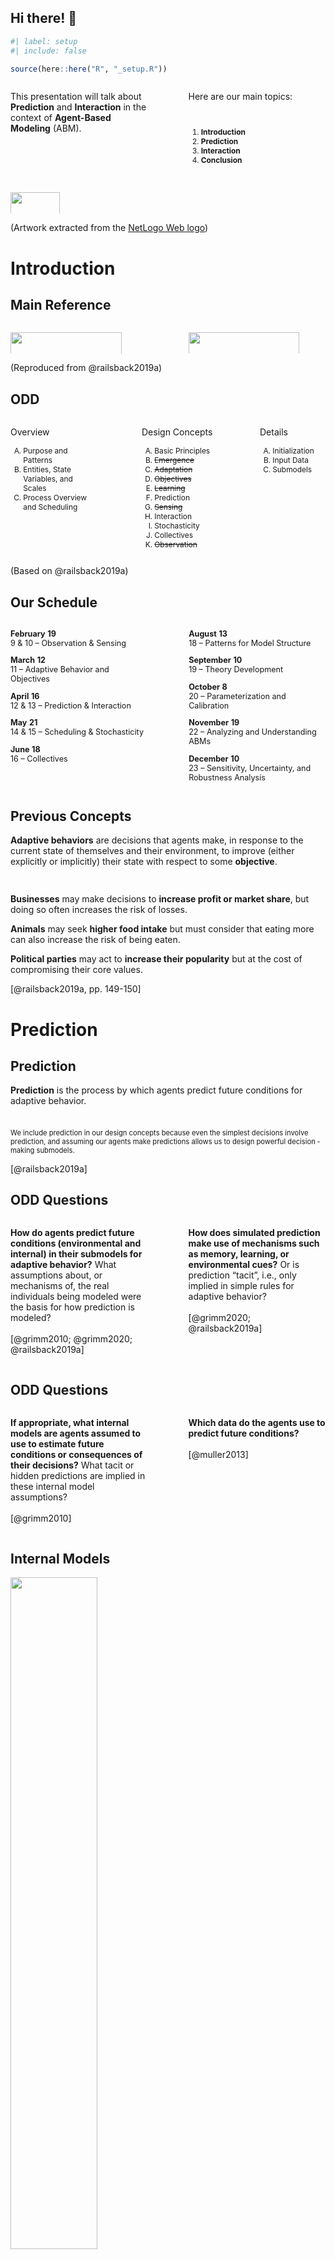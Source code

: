 ## Hi there! 👋 {.smaller}

```r
#| label: setup
#| include: false

source(here::here("R", "_setup.R"))
```

::::: {.columns}
:::: {.column style="width: 47.5%;"}
This presentation will talk about **Prediction** and **Interaction** in the context of **Agent-Based Modeling** (ABM).

![](images/netlogo-icon-arrows.png){fig-align="center" style="width: 60%; padding-top: 80px;"}
::::
:::: {.column style="width: 5%;"}
::::
:::: {.column style="width: 47.5%;"}
Here are our main topics:

::: {style="font-size: 0.85em; padding-top: 15px;"}
1. [**Introduction**]{.brand-brown}
1. [**Prediction**]{.brand-brown}
1. [**Interaction**]{.brand-brown}
1. [**Conclusion**]{.brand-brown}
:::
::::
:::::

::: footer
(Artwork extracted from the [NetLogo Web logo](https://netlogoweb.org/))
:::

::: {.notes}
:::

# Introduction {.smaller}

::: {.notes}
:::

## Main Reference {.smaller}

:::: {.columns}
::: {.column style="width: 47.5%;"}
[![](images/railsback-2019-cover.png){fig-align="center" style="width: 90%; padding-top: 0px;"}](https://www.railsback-grimm-abm-book.com/)
:::
::: {.column style="width: 5%;"}
:::
::: {.column style="width: 47.5%;"}
[![](images/railsback-2019-p-97.png){fig-align="center" style="width: 90%;"}](https://www.railsback-grimm-abm-book.com/)
:::
::::

::: footer
(Reproduced from @railsback2019a)
:::

::: {.notes}
:::

## ODD {.smaller}

::::: {.columns}
:::: {.column style="width: 30%;"}
[Overview]{.brand-brown .bold}

::: {style="font-size: 0.85em;"}
A) Purpose and Patterns
A) Entities, State Variables, and Scales
A) Process Overview and Scheduling
:::
::::
:::: {.column style="width: 10%;"}
::::
:::: {.column style="width: 30%;"}
[Design Concepts]{.brand-brown .bold}

::: {style="font-size: 0.85em;"}
A) Basic Principles
A) ~~Emergence~~
A) ~~Adaptation~~
A) ~~Objectives~~
A) ~~Learning~~
A) [Prediction]{.brand-red .bold}
A) ~~Sensing~~
A) [Interaction]{.brand-red .bold}
A) Stochasticity
A) Collectives
A) ~~Observation~~
:::
::::
:::: {.column style="width: 5%;"}
::::
:::: {.column style="width: 25%;"}
[Details]{.brand-brown .bold}

::: {style="font-size: 0.85em;"}
A) Initialization
A) Input Data
A) Submodels
:::
::::
:::::

::: footer
(Based on @railsback2019a)
:::

## Our Schedule {.smaller}

:::: {.columns}
::: {.column style="width: 45%; font-size: 0.9em;"}
**February** **19**<br>9 & 10 – Observation & Sensing

[**March**]{.brand-brown} **12** <br>11 – Adaptive Behavior and Objectives

[**April**]{.brand-red} **16**<br>12 & 13 – Prediction & Interaction

[**May**]{.brand-brown} **21**<br>14 & 15 – Scheduling & Stochasticity

[**June**]{.brand-brown} **18**<br>16 – Collectives
:::
::: {.column style="width: 5%; font-size: 0.9em;"}
:::
::: {.column style="width: 45%; font-size: 0.9em;"}
[**August**]{.brand-brown} **13**<br>18 – Patterns for Model Structure

[**September**]{.brand-brown} **10**<br>19 – Theory Development

[**October**]{.brand-brown} **8**<br>20 – Parameterization and Calibration

[**November**]{.brand-brown} **19**<br>22 – Analyzing and Understanding ABMs

[**December**]{.brand-brown} **10**<br>23 – Sensitivity, Uncertainty, and Robustness Analysis
:::
::::

::: {.notes}
:::

## Previous Concepts {.smaller}

[**Adaptive behaviors**]{.brand-green} are decisions that agents make, in response to the current state of themselves and their environment, to improve (either explicitly or implicitly) their state with respect to some [**objective**]{.brand-red}.

::: {style="padding-top: 15px;"}
**Busi­nesses** may make decisions to **increase profit or market share**, but doing so often increases the risk of losses.

**Animals** may seek **higher food intake** but must consider that eating more can also increase the risk of being eaten.

**Political parties** may act to **increase their popularity** but at the cost of compromising their core values.
:::

::: footer
[@railsback2019a, pp. 149-150]
:::

::: {.notes}
:::

# Prediction {.smaller}

::: {.notes}
:::

## Prediction

[**Prediction**]{.brand-red} is the process by which agents predict future conditions for adaptive behavior.


::: {style="font-size: 0.8em; padding-top: 10px;"}
We include prediction in our design concepts because even the simplest decisions involve prediction, and assuming our agents make predictions allows us to design powerful decision ­making submodels.
:::

::: footer
[@railsback2019a]
:::

::: {.notes}
:::

## ODD Questions {.smaller}

:::: {.columns}
::: {.column style="width: 47.5%; padding-top: 0px;"}
[**How do agents predict future conditions (environmental and internal) in their submodels for adaptive behavior?** What assumptions about, or mechanisms of, the real individuals being modeled were the basis for how prediction is modeled?]{.brand-green}`<br><br>`{=html}[@grimm2010; @grimm2020; @railsback2019a]
:::
::: {.column style="width: 5%;"}
:::
::: {.column style="width: 47.5%; padding-top: 0px;"}
[**How does simulated prediction make use of mechanisms such as memory, learning, or environmental cues?** Or is prediction “tacit", i.e., only implied in simple rules for adaptive behavior?]{.brand-red}`<br><br>`{=html}[@grimm2020; @railsback2019a]
:::
::::

::: {.notes}
:::

## ODD Questions {.smaller}

:::: {.columns}
::: {.column style="width: 47.5%; padding-top: 0px;"}
[**If appropriate, what internal models are agents assumed to use to estimate future conditions or consequences of their decisions?** What tacit or hidden predictions are implied in these internal model assumptions?]{.brand-brown}`<br><br>`{=html}[@grimm2010]
:::
::: {.column style="width: 5%;"}
:::
::: {.column style="width: 47.5%; padding-top: 0px;"}
[**Which data do the agents use to predict future conditions?**]{.brand-dark-red}`<br><br>`{=html}[@muller2013]
:::
::::

::: {.notes}
:::

## Internal Models {.smaller .nostretch}

![](images/holland-1995-figure-1-13.png){fig-align="center" style="width: 52.5%; padding-top: 0px;"}

::: footer
[@holland1995, Figure 1.13]
:::

::: {.notes}
:::

## Internal Models {.smaller}

A [**tacit**]{.brand-red} internal model simply prescribes a current action, under an implicit prediction of some desired future state, as in the case of the bacterium.

An [**overt**]{.brand-red} internal model is used as a basis for explicit, but internal, explorations of alternatives, a process often called lookahead.

::: {style="padding-top: 15px;"}
Both tacit and overt models are found in CAS [Complex Adaptive Systems] of all kinds --- the actions and identity supplied by an immune system fall at the tacit end of the scale, whereas the internal models of agents in an economy are both tacit and overt.
:::

::: footer
[@holland1995, p. 33]
:::

::: {.notes}
:::

## Business Investor Model (11.5) {.smaller}

[![](images/business-investor-model-11-5-interface.png){fig-align="center" style="width: 100%; padding-top: 30px;"}](https://github.com/danielvartan/business-investor-model)

::: {.notes}
:::

# Interaction {.smaller}

::: {.notes}
:::

## Interaction

[**Interaction**]{.brand-red} is the process by which agents communicate with or affect each other, such as by exchanging information, competing for resources, helping or fighting each other, or conducting business.

::: {style="font-size: 0.8em; padding-top: 10px;"}
We also use “interaction” for how agents affect, and are affected by, their environment; environmental in­teractions such as consuming and producing resources are very important in many ABMs.
:::

::: footer
[@railsback2019a]
:::

::: {.notes}
:::

## ODD Questions {.smaller}

:::: {.columns}
::: {.column style="width: 47.5%; padding-top: 0px;"}
[**What kinds of interactions among agents are assumed?** Are there direct interactions in which individuals encounter and affect others, or are interactions indirect, e.g., via competition for a mediating resource?]{.brand-green}`<br><br>`{=html}[@muller2013; @grimm2010; @grimm2020; @railsback2019a]
:::
::: {.column style="width: 5%;"}
:::
::: {.column style="width: 47.5%; padding-top: 0px;"}
[**How do the model’s agents interact?** Do they interact directly with each other (e.g., does one agent directly change the state of others)? Or is interaction mediated, such as via competition for a resource?]{.brand-red}`<br><br>`{=html}[@grimm2010; @grimm2020; @railsback2019a]
:::
::::

::: {.notes}
:::

## ODD Questions {.smaller}

:::: {.columns}
::: {.column style="width: 47.5%; padding-top: 0px;"}
[**With which other agents does an agent interact?**]{.brand-brown}`<br><br>`{=html}[@grimm2020; @railsback2019a]
:::
::: {.column style="width: 5%;"}
:::
::: {.column style="width: 47.5%; padding-top: 0px;"}
[**What real interaction mechanisms were the model’s representation of interaction based on?** If the interactions involve communication, how are such communications represented? At what spatial and temporal scales do they occur?]{.brand-dark-red}`<br><br>`{=html}[@grimm2010; @grimm2020; @railsback2019a]
:::
::::

::: {.notes}
:::

## ODD Questions {.smaller}

:::: {.columns}
::: {.column style="width: 47.5%; padding-top: 0px;"}
[**On what do the interactions depend?**]{.brand-black}`<br><br>`{=html}[@muller2013]
:::
::: {.column style="width: 5%;"}
:::
::: {.column style="width: 47.5%; padding-top: 0px;"}
[**If a coordination network exists, how does it affect the agent behavior?** Is the structure of the network imposed or emergent?]{.brand-green}`<br><br>`{=html}[@muller2013]
:::
::::

::: {.notes}
:::

## Climate-Rice Response Model {.smaller}

[![](images/logoclim-interaction.png){fig-align="center" style="width: 100%; padding-top: 0px;"}](https://github.com/sustentarea/logoclim/)

::: {.notes}
:::

# Conclusion {.smaller}

::: {.notes}
:::

## Summary of Key Takeaways {.smaller}

[**Adaptive behaviors**]{.brand-green} are decisions that agents make, in response to the current state of themselves and their environment, to improve (either explicitly or implicitly) their state with respect to some [**objective**]{.brand-red}.

[**Prediction**]{.brand-brown} is the process by which agents predict future conditions for adaptive behavior.

[**Interaction**]{.brand-dark-red} is the process by which agents communicate with or affect each other, such as by exchanging information, competing for resources, helping or fighting each other, or conducting business.

::: footer
[@railsback2019a]
:::

::: {.notes}
:::

## Closing Remarks {.smaller}

[![License: MIT](images/mit-license-badge.svg){style="width: 10.5%; padding-top: 0px;"}](https://choosealicense.com/licenses/mit/)
[![License: CC BY 4.0](images/cc-license-badge.svg){style="width: 15%; padding-top: 0px;"}](https://creativecommons.org/licenses/by/4.0/)

This presentation was created with the [R](https://www.r-project.org/) programming language and the [Quarto](https://quarto.org/) Publishing System. The code and materials are available on [GitHub](https://github.com/danielvartan/abm-study-group-pres-2).

![](images/horst-figure-1.png){fig-align="center" style="width: 80%; padding-top: 50px;"}

::: footer
(Artwork by [Allison Horst](https://twitter.com/allison_horst))
:::

::: {.notes}
:::

## References {.smaller}

::: {style="font-size: 0.75em;"}
In accordance with the [American Psychological Association (APA) Style](https://apastyle.apa.org/), 7th edition.
:::

::: {#refs style="font-size: 0.75em;"}
:::

::: {.notes}
:::

## Thank You! {.nostretch}

![](images/horst-figure-2.png){fig-align="center" style="width: 70%; padding-top: 25px;"}

::: footer
(Artwork by [Allison Horst](https://twitter.com/allison_horst))
:::

::: {.notes}
:::
